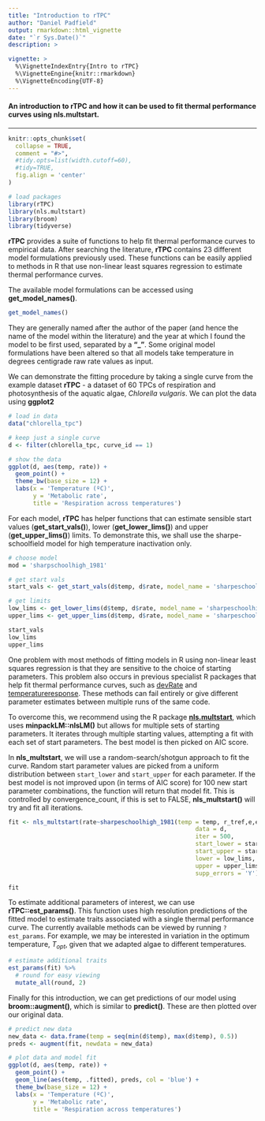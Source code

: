 ```yaml
---
title: "Introduction to rTPC"
author: "Daniel Padfield"
output: rmarkdown::html_vignette
date: "`r Sys.Date()`"
description: >

vignette: >
  %\VignetteIndexEntry{Intro to rTPC}
  %\VignetteEngine{knitr::rmarkdown}
  %\VignetteEncoding{UTF-8}
---
```

#### An introduction to rTPC and how it can be used to fit thermal performance curves using nls.multstart.

***

```r
knitr::opts_chunk$set(
  collapse = TRUE,
  comment = "#>",
  #tidy.opts=list(width.cutoff=60),
  #tidy=TRUE,
  fig.align = 'center'
)
```

```r
# load packages
library(rTPC)
library(nls.multstart)
library(broom)
library(tidyverse)
```

__rTPC__ provides a suite of functions to help fit thermal performance curves to empirical data. After searching the literature, __rTPC__ contains 23 different model formulations previously used. These functions can be easily applied to methods in R that use non-linear least squares regression to estimate thermal performance curves.

The available model formulations can be accessed using __get_model_names()__.

```r
get_model_names()
```

They are generally named after the author of the paper (and hence the name of the model within the literature) and the year at which I found the model to be first used, separated by a __"\_"__. Some original model formulations have been altered so that all models take temperature in degrees centigrade raw rate values as input.

We can demonstrate the fitting procedure by taking a single curve from the example dataset **rTPC** - a dataset of 60 TPCs of respiration and photosynthesis of the aquatic algae, *Chlorella vulgaris*. We can plot the data using **ggplot2**

```r
# load in data
data("chlorella_tpc")

# keep just a single curve
d <- filter(chlorella_tpc, curve_id == 1)

# show the data
ggplot(d, aes(temp, rate)) +
  geom_point() +
  theme_bw(base_size = 12) +
  labs(x = 'Temperature (ºC)',
       y = 'Metabolic rate',
       title = 'Respiration across temperatures')

```
For each model, **rTPC** has helper functions that can estimate sensible start values (**get_start_vals()**), lower (**get_lower_lims()**) and upper (**get_upper_lims()**) limits. To demonstrate this, we shall use the sharpe-schoolfield model for high temperature inactivation only.

```r
# choose model
mod = 'sharpschoolhigh_1981'

# get start vals
start_vals <- get_start_vals(d$temp, d$rate, model_name = 'sharpeschoolhigh_1981')

# get limits
low_lims <- get_lower_lims(d$temp, d$rate, model_name = 'sharpeschoolhigh_1981')
upper_lims <- get_upper_lims(d$temp, d$rate, model_name = 'sharpeschoolhigh_1981')

start_vals
low_lims
upper_lims
```

One problem with most methods of fitting models in R using non-linear least squares regression is that they are sensitive to the choice of starting parameters. This problem also occurs in previous specialist R packages that help fit thermal performance curves, such as [devRate](https://github.com/frareb/devRate/) and [temperatureresponse](https://github.com/low-decarie/temperatureresponse). These methods can fail entirely or give different parameter estimates between multiple runs of the same code.

To overcome this, we recommend using the R package [**nls.multstart**](https://github.com/padpadpadpad/nls.multstart), which uses **minpackLM::nlsLM()** but allows for multiple sets of starting parameters. It iterates through multiple starting values, attempting a fit with each set of start parameters. The best model is then picked on AIC score.

In __nls_multstart__, we will use a random-search/shotgun approach to fit the curve. Random start parameter values are picked from a uniform distribution between `start_lower` and `start_upper` for each parameter. If the best model is not improved upon (in terms of AIC score) for 100 new start parameter combinations, the function will return that model fit. This is controlled by convergence_count, if this is set to FALSE, **nls_multstart()** will try and fit all iterations.

```r
fit <- nls_multstart(rate~sharpeschoolhigh_1981(temp = temp, r_tref,e,eh,th, tref = 15),
                                                     data = d,
                                                     iter = 500,
                                                     start_lower = start_vals - 10,
                                                     start_upper = start_vals + 10,
                                                     lower = low_lims,
                                                     upper = upper_lims,
                                                     supp_errors = 'Y')

fit
```

To estimate additional parameters of interest, we can use **rTPC::est_params()**. This function uses high resolution predictions of the fitted model to estimate traits associated with a single thermal performance curve. The currently available  methods can be viewed by running `?est_params`. For example, we may be interested in variation in the optimum temperature, $T_{opt}$, given that we adapted algae to different temperatures.

```r
# estimate additional traits
est_params(fit) %>%
  # round for easy viewing
  mutate_all(round, 2)

```

Finally for this introduction, we can get predictions of our model using **broom::augment()**, which is similar to **predict()**. These are then plotted over our original data.

```r
# predict new data
new_data <- data.frame(temp = seq(min(d$temp), max(d$temp), 0.5))
preds <- augment(fit, newdata = new_data)

# plot data and model fit
ggplot(d, aes(temp, rate)) +
  geom_point() +
  geom_line(aes(temp, .fitted), preds, col = 'blue') +
  theme_bw(base_size = 12) +
  labs(x = 'Temperature (ºC)',
       y = 'Metabolic rate',
       title = 'Respiration across temperatures')

```
